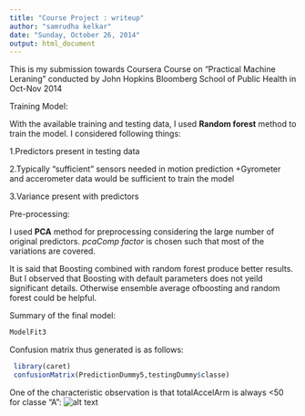 ```yaml
---
title: "Course Project : writeup"
author: "samrudha kelkar"
date: "Sunday, October 26, 2014"
output: html_document
---
```


This is my submission towards Coursera Course on "Practical Machine Leraning" conducted by John Hopkins Bloomberg School of Public Health in Oct-Nov 2014

Training Model:

With the available training and testing data, I used **Random forest** method to train the model. I considered following things:

1.Predictors present in testing data

2.Typically "sufficient" sensors needed in motion prediction
   +Gyrometer and accerometer data would be sufficient to train the model
   
3.Variance present with predictors

Pre-processing:

I used **PCA** method for preprocessing considering the large number of original predictors.
*pcaComp factor* is chosen such that most of the variations are covered.

It is said that Boosting combined with random forest produce better results. But I observed that Boosting with default parameters does not yeild significant details.
Otherwise ensemble average ofboosting and random forest could be helpful.

Summary of the final model:
```r
ModelFit3

```


Confusion matrix thus generated is as follows:
```r
 library(caret)
 confusionMatrix(PredictionDummy5,testingDummy$classe)
```


One of the characteristic observation is that totalAccelArm is always <50 for classe "A":
![alt text][1]

[1]:C:\Users\Sam\Study\PracticalMachineLearning\AssinmentSubmission/AccelArm.png "Class A versus Accleration"

